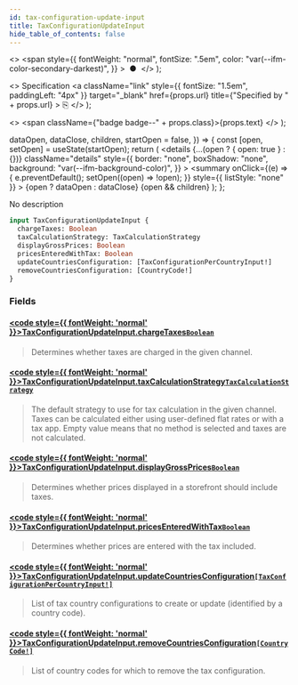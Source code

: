 ```yaml
---
id: tax-configuration-update-input
title: TaxConfigurationUpdateInput
hide_table_of_contents: false
---
```


  <>
    <span
      style={{
        fontWeight: "normal",
        fontSize: ".5em",
        color: "var(--ifm-color-secondary-darkest)",
      }}
    >
      &nbsp;●&nbsp;
    </span>
  </>
);

  <>
    Specification
    <a
      className="link"
      style={{ fontSize: "1.5em", paddingLeft: "4px" }}
      target="\_blank"
      href={props.url}
      title={"Specified by " + props.url}
    >
      ⎘
    </a>
  </>
);

  <>
    <span className={"badge badge--" + props.class}>{props.text}</span>
  </>
);


  dataOpen,
  dataClose,
  children,
  startOpen = false,
}) => {
  const [open, setOpen] = useState(startOpen);
  return (
    <details
      {...(open ? { open: true } : {})}
      className="details"
      style={{
        border: "none",
        boxShadow: "none",
        background: "var(--ifm-background-color)",
      }}
    >
      <summary
        onClick={(e) => {
          e.preventDefault();
          setOpen((open) => !open);
        }}
        style={{ listStyle: "none" }}
      >
        {open ? dataOpen : dataClose}
      </summary>
      {open && children}
    </details>
  );
};

No description

```graphql
input TaxConfigurationUpdateInput {
  chargeTaxes: Boolean
  taxCalculationStrategy: TaxCalculationStrategy
  displayGrossPrices: Boolean
  pricesEnteredWithTax: Boolean
  updateCountriesConfiguration: [TaxConfigurationPerCountryInput!]
  removeCountriesConfiguration: [CountryCode!]
}
```

### Fields

#### [<code style={{ fontWeight: 'normal' }}>TaxConfigurationUpdateInput.<b>chargeTaxes</b></code>](#)<Bullet />[`Boolean`](../../../api-storefront/miscellaneous/scalars/boolean) <Badge class="secondary" text="scalar"/>

> Determines whether taxes are charged in the given channel.

#### [<code style={{ fontWeight: 'normal' }}>TaxConfigurationUpdateInput.<b>taxCalculationStrategy</b></code>](#)<Bullet />[`TaxCalculationStrategy`](../../../api-storefront/taxes/enums/tax-calculation-strategy) <Badge class="secondary" text="enum"/>

> The default strategy to use for tax calculation in the given channel. Taxes can be calculated either using user-defined flat rates or with a tax app. Empty value means that no method is selected and taxes are not calculated.

#### [<code style={{ fontWeight: 'normal' }}>TaxConfigurationUpdateInput.<b>displayGrossPrices</b></code>](#)<Bullet />[`Boolean`](../../../api-storefront/miscellaneous/scalars/boolean) <Badge class="secondary" text="scalar"/>

> Determines whether prices displayed in a storefront should include taxes.

#### [<code style={{ fontWeight: 'normal' }}>TaxConfigurationUpdateInput.<b>pricesEnteredWithTax</b></code>](#)<Bullet />[`Boolean`](../../../api-storefront/miscellaneous/scalars/boolean) <Badge class="secondary" text="scalar"/>

> Determines whether prices are entered with the tax included.

#### [<code style={{ fontWeight: 'normal' }}>TaxConfigurationUpdateInput.<b>updateCountriesConfiguration</b></code>](#)<Bullet />[`[TaxConfigurationPerCountryInput!]`](../../../api-storefront/taxes/inputs/tax-configuration-per-country-input) <Badge class="secondary" text="list"/> <Badge class="secondary" text="input"/>

> List of tax country configurations to create or update (identified by a country code).

#### [<code style={{ fontWeight: 'normal' }}>TaxConfigurationUpdateInput.<b>removeCountriesConfiguration</b></code>](#)<Bullet />[`[CountryCode!]`](../../../api-storefront/miscellaneous/enums/country-code) <Badge class="secondary" text="list"/> <Badge class="secondary" text="enum"/>

> List of country codes for which to remove the tax configuration.
